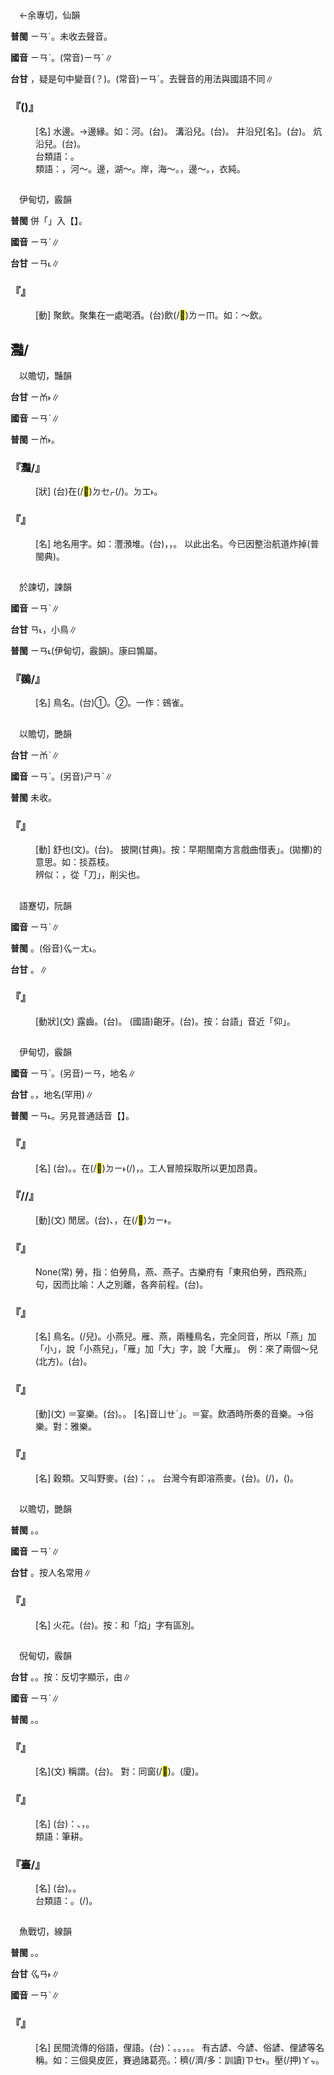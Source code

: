 
=={{ruby|沿|ㄧㄢˋ}}==

　←余專切，仙韻

'''普閩''' <rt>ㄧㄢˊ</rt>。未收去聲音。

'''國音''' <rt>ㄧㄢˋ</rt>。(常音)<rt>ㄧㄢˊ</rt>∥

'''台甘''' {{ruby|(語)|ㄧㄢ˫}}，疑是句中變音(？)。(常音)<rt>ㄧㄢˊ</rt>。去聲音的用法與國語不同∥

    

==='''『{{ruby|沿|ㄧㄢˋ}}{{ruby|→|ㄧㄚˋ}}({{ruby|兒|ㄦ}})』'''===
: [名] 水邊。→邊緣。如：河{{ruby|～|ㄧㄚˋ}}{{ruby|～|ㄦ}}。(台){{ruby|溪|ㄎㄨㆤ}}{{ruby|/|ㄎㆤ}}{{ruby|邊|ㄅㆪ}}。 溝沿兒。(台){{ruby|溝|ㄍㄠ}}{{ruby|仔|ㄚ}}{{ruby|墘|ㄍㆪˊ}}。 井沿兒[名]。(台){{ruby|井|ㄗㆥˋ}}{{ruby|/|ㄐㆪˋ}}{{ruby|墘|ㄍㆪˊ}}。 炕沿兒。(台){{ruby|匟|ㄎㆲ˪}}{{ruby|床|ㄘㆭˊ}}{{ruby|墘|ㄍㆪˊ}}。
:台類語：{{ruby|眠|ㆠㄧㄣˊ}}{{ruby|床|ㄘㆭˊ}}{{ruby|道|ㄉㄜ˫}}。
:
:類語：{{ruby|沿|ㄧㄢˋ}}，河～。邊，湖～。岸，海～。{{ruby|緣|ㄩㄢˊ}}，邊～。{{ruby|緣|ㄩㄢˋ}}，衣純。
:
    

=={{ruby|讌|ㄧㄢˋ}}==

　伊甸切，霰韻

'''普閩''' 併「{{ruby|讌|ㄧㄢˋ}}」入【{{ruby|燕|ㄧㄢ˪}}】。

'''國音''' <rt>ㄧㄢˋ</rt>∥

'''台甘''' <rt>ㄧㄢ˪</rt>∥

    

==='''『{{ruby|讌|ㄧㄢˋ}}』'''===
: [動] 聚飲。聚集在一處喝酒。(台){{ruby|集|ㄐㄧㆴ ͘}}{{ruby|會|ㄏㄨㆤ˫}}飲(/<mark>&#xffbf1;</mark>)<rt>ㄌㄧㆬ</rt>{{ruby|酒|ㄐㄧㄨˋ}}。如：～飲。
:
    

==灩/{{ruby|<mark>&#xf9ddd;</mark>|ㄧㄢˋ}}==

　以贍切，豔韻

'''台甘''' <rt>ㄧㆰ˫</rt>∥

'''國音''' <rt>ㄧㄢˋ</rt>∥

'''普閩''' <rt>ㄧㆰ˫</rt>。

    

==='''『{{ruby|瀲|ㄌㄧㄢˋ}}灩/{{ruby|<mark>&#xf9ddd;</mark>|ㄧㄢˋ}}』'''===
: [狀] (台){{ruby|水|ㄗㄨㄧˋ}}{{ruby|高|ㄍㄨㄢˊ}}在(/<mark>&#xf9549;</mark>)<rt>ㄉㆤㆷ</rt>{{ruby|<mark>&#xffa49;</mark>|ㆠㆤㆷ}}{{ruby|/|ㆠㄨㆤㆷ}}{{ruby|滿|ㄇㄨㄚˋ}}(/{{ruby|溢|ㄧㆤㆶ}}){{ruby|出|ㄘㄨㆵ}}{{ruby|來|·ㄌㄞˊ}}{{ruby|丌|ㆤ}}{{ruby|款|ㄎㄨㄢˋ}}。{{ruby|水|ㄗㄨㄧˋ}}{{ruby|勢|ㄙㆤ˪}}{{ruby|浩|ㄏㄜ˫}}{{ruby|大|ㄉㄨㄚ˫}}{{ruby|澎|ㄆㄧㄥˊ}}{{ruby|湃|ㄆㄞ˪}}{{ruby|浮|ㄆㄨˊ}}{{ruby|動|ㄉㄤ˫}}{{ruby|/|ㄏㄨˊ}}<rt>ㄉㆲ˫</rt>{{ruby|丌|ㆤ}}{{ruby|款|ㄎㄨㄢˋ}}。
    

==='''『{{ruby|灩|ㄧㄢˋ}}』'''===
: [名] 地名用字。如：灃澦堆。(台){{ruby|四|ㄙㄨ˪}}{{ruby|川|ㄘㄨㄢ}}{{ruby|瞿|ㄍㄨˊ}}{{ruby|/|ㄍㄧˊ}}{{ruby|塘|ㄉㆲˊ}}{{ruby|/|ㄉㆭˊ}}{{ruby|峽|ㄍㄧㄚㆴ}}{{ruby|口|ㄎㄠˋ}}{{ruby|江|ㄍㄤ}}{{ruby|中|ㄉㄧㆲ}}{{ruby|丌|ㆤ}}{{ruby|一|ㄐㄧㆵ ͘}}{{ruby|堆|ㄉㄨㄧ}}{{ruby|山|ㄙㄨㆩ}}{{ruby|崖|ㆣㄞˊ}}，{{ruby|附|ㄏㄨ˫}}{{ruby|近|ㄍㄨㄣ˫}}{{ruby|/|ㄍㄧㄣ˫}}{{ruby|水|ㄗㄨㄧˋ}}{{ruby|急|ㄍㄧㆴ}}，{{ruby|行|ㄍㄧㆩˊ}}{{ruby|船|ㄗㄨㄣˊ}}{{ruby|常|ㄒㄧㆲˊ}}{{ruby|遇|ㆣㄨ˫}}{{ruby|/|ㆠㄨ˫}}{{ruby|危|ㆣㄨㄧˊ}}{{ruby|/|ㄏㄨㄧˊ}}{{ruby|險|ㄏㄧㆰˋ}}。 以此出名。今已因整治航道炸掉(普閩典)。
    

=={{ruby|鷃|ㄧㄢˋ}}==

　於諫切，諫韻

'''國音''' <rt>ㄧㄢˋ</rt>∥

'''台甘''' <rt>ㄢ˪</rt>{{ruby|。|ㄧㄢ˪}}，小鳥∥

'''普閩''' <rt>ㄧㄢ˪</rt>(伊甸切，霰韻)。康曰鶉屬。

    

==='''『鷃/{{ruby|鴳|ㄧㄢˋ}}』'''===
: [名] 鳥名。(台)①{{ruby|鵪|ㄧㄢ}}{{ruby|鶉|ㄊㄨㄣ}}{{ruby|/|ㄘㄨㄣ}}{{ruby|類|ㄌㄨㄧ˫}}。②{{ruby|古|ㄍㆦˋ}}{{ruby|早|ㄗㄚˋ}}{{ruby|泛|ㄏㄨㄢ˪}}{{ruby|稱|ㄑㄧㄥ}}{{ruby|細|ㄙㄨㆤ˪}}{{ruby|/|ㄙㆤ˪}}{{ruby|隻|ㄐㄧㄚㆷ}}{{ruby|粟|ㄑㄧㆤㆶ}}{{ruby|鳥|ㄐㄧㄠˋ}}{{ruby|仔|ㄚ}}。一作：鴳雀。
    

=={{ruby|掞|ㄧㄢˋ}}==

　以贍切，艷韻

'''台甘''' <rt>ㄧㆰˋ</rt>{{ruby|。|ㄒㄧㆰ˫}}∥

'''國音''' <rt>ㄧㄢˋ</rt>。(另音)<rt>ㄕㄢˋ</rt>∥

'''普閩''' 未收。

    

==='''『{{ruby|掞|ㄧㄢˋ}}』'''===
: [動] 舒也(文)。(台){{ruby|安|ㄢ}}{{ruby|心|ㄒㄧㆬ}}。 披開(甘典)。按：早期閩南方言戲曲借表{{ruby|「|ㄉㆩ˫}}」。(拋擲)的意思。如：掞荔枝。
:辨似：{{ruby|剡|ㄒㄧㆰˋ}}，從「刀」，削尖也。
:
    

=={{ruby|齴|ㄧㄢˋ}}==

　語蹇切，阮韻

'''國音''' <rt>ㄧㄢˋ</rt>∥

'''普閩''' {{ruby|(文)|ㆣㄧㄢˋ}}。(俗音)<rt>ㆣㄧㄤ˪</rt>。

'''台甘''' {{ruby|(文)|ㆣㄧㄢˋ}}。{{ruby|(語)|ㆣㄧㄤ˪}}∥

    

==='''『{{ruby|齴|ㄧㄢˋ}}』'''===
: [動狀](文) 露齒。(台){{ruby|齴|ㆣㄧㄤ˪}}{{ruby|牙|ㆣㆤˊ}}。 (國語)齙牙。(台){{ruby|暴|ㄅㆦㆶ}}{{ruby|/|ㄅㄠㆷ}}{{ruby|齒|ㄎㄧˋ}}。按：台語{{ruby|「|ㆣㄧㄤ˪}}」音近「仰」。
    

=={{ruby|燕|ㄧㄢˋ}}==

　伊甸切，霰韻

'''國音''' <rt>ㄧㄢˋ</rt>。(另音)<rt>ㄧㄢ</rt>，地名∥

'''台甘''' {{ruby|(文)|ㄧㄢ˪}}。{{ruby|(語)|ㆪ˪}}{{ruby|。|ㄧㄢ}}，地名{{ruby|。|ㄍㄧㄢ}}(罕用)∥

'''普閩''' <rt>ㄧㄢ˪</rt>。另見普通話音【{{ruby|燕|ㄧㄢ}}】。

    

==='''『{{ruby|燕|ㄧㄢˋ}}{{ruby|窩|ㄨㄛ}}』'''===
: [名] (台){{ruby|燕|ㄧㄢ˪}}{{ruby|窩|ㄜ}}。{{ruby|一|ㄐㄧㆵ ͘}}{{ruby|種|ㄐㄧㆲˋ}}{{ruby|珍|ㄉㄧㄣ}}{{ruby|貴|ㄍㄨㄧ˪}}{{ruby|丌|ㆤ}}{{ruby|滋|ㄗㄨ}}{{ruby|補|ㄅㆦˋ}}{{ruby|食|ㄒㄧㆵ ͘}}{{ruby|品|ㄆㄧㄣˋ}}。{{ruby|是|ㄒㄧ˫}}{{ruby|金|ㄍㄧㆬ}}{{ruby|絲|ㄒㄧ}}{{ruby|燕|ㄧㄢ˪}}在(/<mark>&#xf9853;</mark>)<rt>ㄉㄧ˫</rt>{{ruby|山|ㄙㄨㆩ}}{{ruby|崖|ㆣㄞˊ}}{{ruby|吐|ㄊㆦˋ}}{{ruby|出|ㄘㄨㆵ}}{{ruby|黏|ㄌㄧㆰˊ}}{{ruby|液|ㄧㆤㆶ ͘}}{{ruby|做|ㄗㄨㆤ˪}}{{ruby|/|ㄗㄜ˪}}{{ruby|丌|ㆤ}}{{ruby|巢|ㄒㄧㄨ˫}}(/{{ruby|窩|ㄜ}})，{{ruby|富|ㄏㄨ˪}}{{ruby|膠|ㄍㄚ}}{{ruby|質|ㄐㄧㆵ}}。工人冒險採取所以更加昂貴。
    

==='''『{{ruby|燕|ㄧㄢˋ}}{{ruby|居|ㄐㄩ}}/{{ruby|讌|ㄧㄢˋ}}{{ruby|居|ㄐㄩ}}/{{ruby|宴|ㄧㄢˋ}}{{ruby|居|ㄐㄩ}}』'''===
: [動](文) 閒居。(台){{ruby|無|ㆠㄜˊ}}{{ruby|做|ㄗㄨㆤ˪}}{{ruby|/|ㄗㄜ˪}}{{ruby|官|ㄍㄨㆩ}}、{{ruby|無|ㆠㄜˊ}}{{ruby|事|ㄙㄨ˫}}{{ruby|業|ㆣㄧㄚㆴ ͘}}，在(/<mark>&#xf9853;</mark>)<rt>ㄉㄧ˫</rt>{{ruby|家|ㄍㄚ}}{{ruby|中|ㄉㄧㆲ}}{{ruby|度|ㄉㆦ˫}}{{ruby|快|ㄎㄨㄞ˪}}{{ruby|樂|ㄌㆦㆶ ͘}}{{ruby|丌|ㆤ}}{{ruby|日|ㆢㄧㆵ ͘}}{{ruby|/|ㄌㄧㆵ ͘}}{{ruby|子|ㄐㄧˋ}}。
    

==='''『{{ruby|勞|ㄌㄠˊ}}{{ruby|燕|ㄧㄢˋ}}{{ruby|分|ㄈㄣ}}{{ruby|飛|ㄈㄟ}}』'''===
: None(常) 勞，指：伯勞鳥，燕、燕子。古樂府有「東飛伯勞，西飛燕」句，因而比喻：人之別離，各奔前程。(台){{ruby|各|ㄍㆦㆶ}}{{ruby|人|ㄌㄤˊ}}{{ruby|行|ㄍㄧㆩˊ}}{{ruby|各|ㄍㆦㆶ}}{{ruby|人|ㄌㄤˊ}}{{ruby|丌|ㆤ}}{{ruby|路|ㄌㆦ˫}}。
    

==='''『{{ruby|燕|ㄧㄢˋ}}』'''===
: [名] 鳥名。{{ruby|燕|ㄧㄢˋ}}{{ruby|子|·ㄗˇ}}(/兒)。小燕兒。雁、燕，兩種鳥名，完全同音，所以「燕」加「小」，說「小燕兒」，「雁」加「大」字，說「大雁」。 例：來了兩個～兒(北方)。(台){{ruby|飛|ㄅㆤ}}{{ruby|/|ㄅㄨㆤ}}{{ruby|/|ㄅㄜ〾}}{{ruby|兩|ㄋㆭ˫}}{{ruby|隻|ㄐㄧㄚㆷ}}{{ruby|燕|ㆪ˪}}{{ruby|仔|ㄚ}}{{ruby|來|ㄌㄞˊ}}。
:
    

==='''『{{ruby|燕|ㄧㄢˋ}}{{ruby|樂|ㄌㄜˋ}}』'''===
: [動](文) ＝宴樂。(台){{ruby|食|ㄐㄧㄚㆷ ͘}}{{ruby|酒|ㄐㄧㄨˋ}}{{ruby|歡|ㄏㄨㄢ}}{{ruby|樂|ㄌㆦㆶ ͘}}。{{ruby|<mark>&#xffae6;</mark>|ㄑㄧㆵ}}{{ruby|<mark>&#xffaec;</mark>|ㄊㄜˊ}}。 [名]音{{ruby|「|ㄧㄢˋ}}<rt>ㄩㄝˋ</rt>」。＝宴{{ruby|樂|ㄩㄝˋ}}。飲酒時所奏的音樂。→俗樂。對：雅樂。
    

==='''『{{ruby|燕|ㄧㄢˋ}}{{ruby|麥|ㄇㄞˋ}}』'''===
: [名] 穀類。又叫野麥。(台){{ruby|按|ㄢ˪}}：{{ruby|北|ㄅㄚㆶ}}{{ruby|方|ㄏㆲ}}{{ruby|丌|ㆤ}}{{ruby|五|ㄫㆦˋ}}{{ruby|穀|ㄍㆦㆶ}}，{{ruby|所|ㄙㆦˋ}}{{ruby|結|ㄍㄧㄚㆵ}}{{ruby|丌|ㆤ}}{{ruby|實|ㄒㄧㆵ ͘}}{{ruby|會|ㄨㆤ˫}}{{ruby|/|ㆤ˫}}{{ruby|食|ㄐㄧㄚㆷ ͘}}{{ruby|得|ㄉㄧㆵ}}。 台灣今有即溶燕麥。(台){{ruby|燕|ㄧㄢ˪}}{{ruby|麥|ㆠㆤㆷ ͘}}{{ruby|莖|ㄍㄧㄥ}}{{ruby|丌|ㆤ}}{{ruby|枯|ㄉㄚ}}{{ruby|<mark>&#xffbe8;</mark>|ㄍㄜˋ}}{{ruby|會|ㄨㆤ˫}}{{ruby|/|ㆤ˫}}{{ruby|得|ㄉㄧㆵ}}{{ruby|編|ㄅㆪ˫}}{{ruby|作|ㄗㄜ˪}}{{ruby|帽|ㆠㄜ˫}}{{ruby|仔|ㄚ}}。{{ruby|台|ㄉㄞˊ}}{{ruby|灣|ㄨㄢˊ}}{{ruby|日|ㆢㄧㆵ ͘}}{{ruby|/|ㄌㄧㆵ ͘}}{{ruby|據|ㄍㄧ˪}}{{ruby|時|ㄒㄧˊ}}{{ruby|代|ㄉㄞ˫}}{{ruby|盛|ㄒㄧㄥ˫}}{{ruby|行|ㄏㄧㄥˊ}}{{ruby|麥|ㆠㆤㆷ ͘}}{{ruby|桿|ㄍㄨㆮˋ}}(/{{ruby|<mark>&#xffbe8;</mark>|ㄍㄜ}}){{ruby|帽|ㆠㄜ˫}}，({{ruby|夏|ㄏㄚ˫}}{{ruby|帽|ㆠㄜ˫}})。
    

=={{ruby|焱|ㄧㄢˋ}}==

　以贍切，艷韻

'''普閩''' {{ruby|(文)|ㄧㆰ˫}}。{{ruby|(白)|ㄧㆩ˫}}。

'''國音''' <rt>ㄧㄢˋ</rt>∥

'''台甘''' {{ruby|(文)|ㄧㆰ˫}}。按人名常用∥

    

==='''『{{ruby|焱|ㄧㄢˋ}}』'''===
: [名] 火花。(台){{ruby|火|ㄏㄨㆤˋ}}{{ruby|/|ㄏㆤˋ}}{{ruby|/|ㄏㄜˋ}}{{ruby|子|ㄐㄧˋ}}。按：和「焰」字有區別。
    

=={{ruby|硯|ㄧㄢˋ}}==

　倪甸切，霰韻

'''台甘''' {{ruby|(文)|ㄏㄧㄢ˫}}。{{ruby|(語)|ㄏㆪ˫}}。按：反切字顯示，由{{ruby|：|ㆣㄧㄢ˫}}{{ruby|→|ㄏㄧㄢ˫}}{{ruby|→|ㄏㆪ˫}}∥

'''國音''' <rt>ㄧㄢˋ</rt>∥

'''普閩''' {{ruby|(文)|ㆣㄧㄢ˫}}。{{ruby|(白)|ㄏㆪ˫}}。

    

==='''『{{ruby|硯|ㄧㄢˋ}}{{ruby|兄|ㄒㄩㄥ}}』'''===
: [名](文) 稱謂。(台){{ruby|指|ㄍㄧˋ}}{{ruby|/|ㄐㄧˋ}}{{ruby|用|ㄧㄥ˫}}{{ruby|/|ㄧㆲ˫}}{{ruby|共|ㄍㄤ˫}}{{ruby|一|ㄐㄧㆵ ͘}}{{ruby|個|ㆤˊ}}{{ruby|硯|ㄏㆪ˫}}{{ruby|盤|ㄅㄨㆩˊ}}{{ruby|讀|ㄊㄚㆶ ͘}}{{ruby|冊|ㄘㆤㆷ}}{{ruby|丌|ㆤ}}{{ruby|朋|ㄅㄧㄥˊ}}{{ruby|友|ㄧㄨˋ}}。 對：同窗(/<mark>&#xf97ca;</mark>)。(廈){{ruby|同|ㄉㄤˊ}}{{ruby|學|ㄜㆷ ͘}}{{ruby|丌|ㆤ}}{{ruby|文|ㆠㄨㄣˊ}}{{ruby|雅|ㆣㄚˋ}}{{ruby|稱|ㄑㄧㄥ}}{{ruby|呼|ㄏㆦ}}。
    

==='''『{{ruby|硯|ㄧㄢˋ}}{{ruby|田|ㄊㄧㄢˊ}}』'''===
: [名] (台){{ruby|比|ㄅㄧˋ}}{{ruby|喻|ㆡㄨ˫}}{{ruby|/|ㄌㄨ˫}}：{{ruby|文|ㆠㄨㄣˊ}}{{ruby|人|ㆢㄧㄣˊ}}{{ruby|/|ㄌㄧㄣˊ}}{{ruby|倚|ㄨㄚˋ}}{{ruby|靠|ㄎㄜ˪}}{{ruby|墨|ㆠㄚㆶ ͘}}{{ruby|盤|ㄅㄨㆩˊ}}{{ruby|寫|ㄒㄧㄚˋ}}{{ruby|字|ㆢㄧ˫}}{{ruby|/|ㄌㄧ˫}}、{{ruby|作|ㄗㄜ˪}}{{ruby|文|ㆠㄨㄣˊ}}{{ruby|章|ㄐㄧㆲ}}{{ruby|/|ㄐㄧㆧ}}{{ruby|/|ㄐㄧㄨ}}{{ruby|投|ㄉㄠˊ}}{{ruby|稿|ㄍㄜˋ}}{{ruby|丌|ㆤ}}{{ruby|著|ㄉㄨ˫}}{{ruby|作|ㄗㆦㆶ}}{{ruby|生|ㄒㄧㄥ}}{{ruby|活|ㄨㄚㆷ ͘}}，{{ruby|若|ㄋㄚˋ}}{{ruby|像|ㄑㄧㆧ˫}}{{ruby|/|ㄑㄧㆫ˫}}{{ruby|農|ㄌㆲˊ}}{{ruby|夫|ㄏㄨ}}{{ruby|耕|ㄍㄧㄥ}}{{ruby|田|ㄘㄢˊ}}。
:類語：筆耕。
:
    

==='''『{{ruby|硯|ㄧㄢˋ}}臺/{{ruby|台|·ㄊㄞˊ}}』'''===
: [名] (台){{ruby|硯|ㄏㆪ˫}}{{ruby|盤|ㄅㄨㆩˊ}}。{{ruby|墨|ㆠㄚㆶ ͘}}{{ruby|盤|ㄅㄨㆩˊ}}。
:台類語：{{ruby|筆|ㄅㄧㆵ}}{{ruby|墨|ㆠㄚㆶ ͘}}{{ruby|硯|ㄏㆪ˫}}。{{ruby|讀|ㄊㄚㆶ ͘}}{{ruby|書|ㄗㄨ}}(/{{ruby|冊|ㄘㆤㆷ}}){{ruby|人|ㄌㄤˊ}}{{ruby|丌|ㆤ}}{{ruby|必|ㄅㄧㆵ}}{{ruby|需|ㄙㄨ}}{{ruby|用|ㄧㆲ˫}}{{ruby|具|ㄍㄨ˫}}。
:
    

=={{ruby|諺|ㄧㄢˋ}}==

　魚戰切，線韻

'''普閩''' {{ruby|(文)|ㆣㄧㄢ˫}}。{{ruby|(白)|ㆣㄢ˫}}。

'''台甘''' <rt>ㆣㄢ˫</rt>∥

'''國音''' <rt>ㄧㄢˋ</rt>∥

    

==='''『{{ruby|諺|ㄧㄢˋ}}』'''===
: [名] 民間流傳的俗語，俚語。(台){{ruby|俗|ㄒㄧㆦㆶ ͘}}{{ruby|語|ㆣㄨˋ}}{{ruby|/|ㆣㄧˋ}}：{{ruby|民|ㆠㄧㄣˊ}}{{ruby|間|ㄍㄢ}}{{ruby|流|ㄌㄧㄨˊ}}{{ruby|傳|ㄊㄨㄢˊ}}{{ruby|丌|ㆤ}}{{ruby|簡|ㄍㄢˋ}}{{ruby|短|ㄉㆤˋ}}{{ruby|字|ㆢㄧ˫}}{{ruby|/|ㄌㄧ˫}}{{ruby|句|ㄍㄨ˪}}。{{ruby|一|ㄐㄧㆵ ͘}}{{ruby|兩|ㄋㆭ˫}}{{ruby|句|ㄍㄨ˪}}{{ruby|以|ㄧˋ}}{{ruby|至|ㄐㄧ˪}}{{ruby|兩|ㄋㆭ˫}}{{ruby|三|ㄙㆩ}}{{ruby|句|ㄍㄨ˪}}。{{ruby|但|ㄉㄢ˫}}{{ruby|是|ㄒㄧ˫}}{{ruby|每|ㄇㄨㄧˋ}}{{ruby|句|ㄍㄨ˪}}{{ruby|包|ㄅㄠ}}{{ruby|含|ㄏㆰˊ}}{{ruby|一|ㄐㄧㆵ ͘}}{{ruby|款|ㄎㄨㄢˋ}}{{ruby|令|ㄌㄧㄥ˫}}{{ruby|人|ㆢㄧㄣˊ}}{{ruby|/|ㄌㄧㄣˊ}}{{ruby|警|ㄍㄧㄥˋ}}{{ruby|醒|ㄘㆥˋ}}{{ruby|/|ㄑㆪˋ}}，{{ruby|受|ㄒㄧㄨ˫}}{{ruby|警|ㄍㄧㄥˋ}}{{ruby|告|ㄍㄜ˪}}{{ruby|丌|ㆤ}}{{ruby|道|ㄉㄜ˫}}{{ruby|理|ㄌㄧˋ}}。{{ruby|值|ㄉㄚㆵ ͘}}{{ruby|得|ㄉㄧㆵ}}{{ruby|人|ㄌㄤˊ}}{{ruby|欣|ㄏㄧㆬ}}{{ruby|賞|ㄒㄧㆲˋ}}{{ruby|玩|ㄨㄢˋ}}{{ruby|味|ㆠㄧ˫}}。 有古諺、今諺、俗諺、俚諺等名稱。如：三個臭皮匠，賽過諸葛亮。{{ruby|台|ㄉㄞˊ}}{{ruby|諺|ㆣㄢ˫}}：穧(/濟/多：訓讀)<rt>ㄗㆤ˫</rt>{{ruby|/|ㄗㄨㆤ˫}}{{ruby|牛|ㆣㄨˊ}}{{ruby|踏|ㄉㄚㆷ ͘}}{{ruby|無|ㆠㄜˊ}}{{ruby|糞|ㄅㄨㄣ˪}}。{{ruby|一|ㄐㄧㆵ ͘}}{{ruby|枝|ㄍㄧ}}{{ruby|竹|ㄉㄧㆤㆶ}}{{ruby|篙|ㄍㄜ}}壓(/押)<rt>ㄚㆴ</rt>{{ruby|倒|ㄉㄜˋ}}{{ruby|一|ㄐㄧㆵ ͘}}{{ruby|船|ㄗㄨㄣˊ}}{{ruby|<mark>&#xffd76;</mark>|ㄗㄞ˫}}{{ruby|等|ㄉㄧㄥˋ}}。
    
